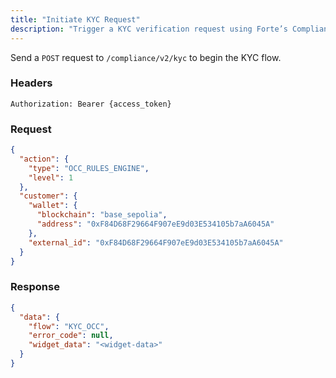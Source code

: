 ```yaml
---
title: "Initiate KYC Request"
description: "Trigger a KYC verification request using Forte’s Compliance Service."
---
```


Send a `POST` request to `/compliance/v2/kyc` to begin the KYC flow.

### Headers

```
Authorization: Bearer {access_token}
```

### Request

```json
{
  "action": {
    "type": "OCC_RULES_ENGINE",
    "level": 1
  },
  "customer": {
    "wallet": {
      "blockchain": "base_sepolia",
      "address": "0xF84D68F29664F907eE9d03E534105b7aA6045A"
    },
    "external_id": "0xF84D68F29664F907eE9d03E534105b7aA6045A"
  }
}
```

### Response

```json
{
  "data": {
    "flow": "KYC_OCC",
    "error_code": null,
    "widget_data": "<widget-data>"
  }
}
```